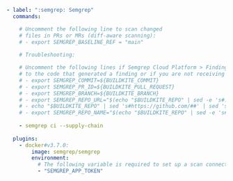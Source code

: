 ```yaml
- label: ":semgrep: Semgrep"
  commands:

    # Uncomment the following line to scan changed 
    # files in PRs or MRs (diff-aware scanning): 
    # - export SEMGREP_BASELINE_REF = "main"
    
    # Troubleshooting:

    # Uncomment the following lines if Semgrep Cloud Platform > Findings Page does not create links
    # to the code that generated a finding or if you are not receiving PR or MR comments.
    # - export SEMGREP_COMMIT=${BUILDKITE_COMMIT}
    # - export SEMGREP_PR_ID=${BUILDKITE_PULL_REQUEST}
    # - export SEMGREP_BRANCH=${BUILDKITE_BRANCH}
    # - export SEMGREP_REPO_URL="$(echo "$BUILDKITE_REPO" | sed -e 's#.\{4\}$##')"
    # - echo "$BUILDKITE_REPO" | sed 's#https://github.com/##' | sed 's#.git##'
    # - export SEMGREP_REPO_NAME="$(echo "$BUILDKITE_REPO" | sed -e 's#https://github.com/##' | sed -e 's#.git##')"
    
    - semgrep ci --supply-chain
  
  plugins:
    - docker#v3.7.0:
        image: semgrep/semgrep
        environment:
          # The following variable is required to set up a scan connected to Semgrep Cloud Platform:
          - "SEMGREP_APP_TOKEN"
```
